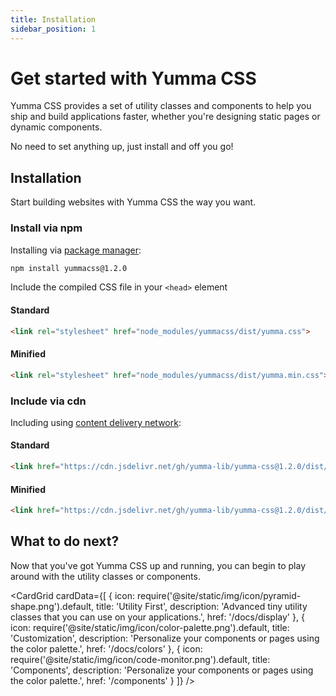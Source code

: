 ```yaml
---
title: Installation
sidebar_position: 1
---
```



# Get started with Yumma CSS

Yumma CSS provides a set of utility classes and components to help you ship and build applications faster, whether you're designing static pages or dynamic components.

No need to set anything up, just install and off you go!

## Installation

Start building websites with Yumma CSS the way you want.

### Install via npm

Installing via [package manager](https://www.npmjs.com/package/yummacss):

```bash
npm install yummacss@1.2.0
```

Include the compiled CSS file in your `<head>` element

#### Standard

```html
<link rel="stylesheet" href="node_modules/yummacss/dist/yumma.css">
```
#### Minified

```html
<link rel="stylesheet" href="node_modules/yummacss/dist/yumma.min.css">
```

### Include via cdn

Including using [content delivery network](https://www.jsdelivr.com/package/npm/yummacss):

#### Standard

```html
<link href="https://cdn.jsdelivr.net/gh/yumma-lib/yumma-css@1.2.0/dist/yumma.css" rel="stylesheet" crossorigin="anonymous">
```

#### Minified

```html
<link href="https://cdn.jsdelivr.net/gh/yumma-lib/yumma-css@1.2.0/dist/yumma.min.css" rel="stylesheet" crossorigin="anonymous">
```

## What to do next?

Now that you've got Yumma CSS up and running, you can begin to play around with the utility classes or components.

<CardGrid
 cardData={[
    {
      icon: require('@site/static/img/icon/pyramid-shape.png').default,
      title: 'Utility First',
      description: 'Advanced tiny utility classes that you can use on your applications.',
      href: '/docs/display'
    },
    {
      icon: require('@site/static/img/icon/color-palette.png').default,
      title: 'Customization',
      description: 'Personalize your components or pages using the color palette.',
      href: '/docs/colors'
    },
    {
      icon: require('@site/static/img/icon/code-monitor.png').default,
      title: 'Components',
      description: 'Personalize your components or pages using the color palette.',
      href: '/components'
    }
 ]}
/>